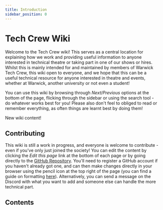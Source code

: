 ```yaml
---
title: Introduction
sidebar_position: 0
---
```


# Tech Crew Wiki

Welcome to the Tech Crew wiki! This serves as a central location for explaining how we work and providing useful
information to anyone interested in technical theatre or taking part in one of our shows or hires. Whilst this is mainly
intended for and maintained by members of Warwick Tech Crew, this wiki open to everyone, and we hope that this can be a
useful technical resource for anyone interested in theatre and events, whether at Warwick, another university or not
even a student!

You can use this wiki by browsing through *Next*/*Previous* options at the bottom of the page, flicking through the
sidebar or using the search tool - do whatever works best for you! Please also don't feel to obliged to read or remember
everything, as often things are learnt best by doing them!

New wiki content!

## Contributing

This wiki is still a work in progress, and everyone is welcome to contribute - even if you've only just joined the
society! You can edit the content by clicking the *Edit this page* link at the bottom of each page or by going directly
to the [GitHub Repository](https://github.com/WarwickTechCrew/website). You'll need to register a GitHub account if
you haven't already got one, and can then make changes directly in your browser using the pencil icon at the top right
of the page (you can find a guide on formatting [here](https://docusaurus.io/docs/markdown-features)). Alternatively,
you can send a message on the Discord with what you want to add and someone else can handle the more technical
part.

## Contents

<IntroContents />
